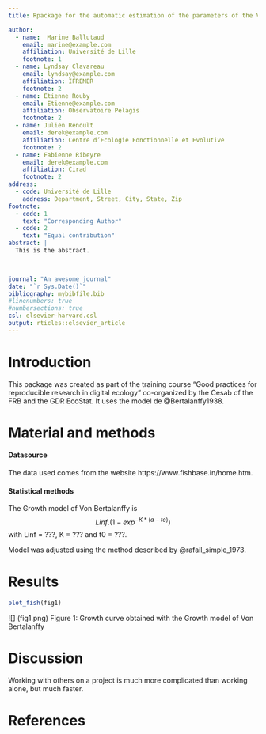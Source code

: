```yaml
---
title: Rpackage for the automatic estimation of the parameters of the Von Bertalanffy fish growth model

author:
  - name:  Marine Ballutaud
    email: marine@example.com
    affiliation: Université de Lille
    footnote: 1
  - name: Lyndsay Clavareau
    email: lyndsay@example.com
    affiliation: IFREMER
    footnote: 2
  - name: Etienne Rouby
    email: Etienne@example.com
    affiliation: Observatoire Pelagis
    footnote: 2
  - name: Julien Renoult
    email: derek@example.com
    affiliation: Centre d’Ecologie Fonctionnelle et Evolutive
    footnote: 2
  - name: Fabienne Ribeyre
    email: derek@example.com
    affiliation: Cirad
    footnote: 2
address:
  - code: Université de Lille
    address: Department, Street, City, State, Zip
footnote:
  - code: 1
    text: "Corresponding Author"
  - code: 2
    text: "Equal contribution"
abstract: |
  This is the abstract.

  

journal: "An awesome journal"
date: "`r Sys.Date()`"
bibliography: mybibfile.bib
#linenumbers: true
#numbersections: true
csl: elsevier-harvard.csl
output: rticles::elsevier_article
---
```



Introduction
============

This package was created as part of the training course "Good practices for reproducible research in digital ecology" co-organized by the Cesab of the FRB and the GDR EcoStat.
It uses the model de @Bertalanffy1938.



Material and methods
============

#### Datasource

The data used comes from the website https://www.fishbase.in/home.htm.

#### Statistical methods

The Growth model of Von Bertalanffy is $$Linf.(1-exp^{-K*(a-to)})$$
with Linf = ???, K = ??? and t0 = ???.

Model was adjusted using the method described by  @rafail_simple_1973.



Results
=======


```r
plot_fish(fig1)

```
![] (fig1.png)
Figure 1: Growth curve obtained with the Growth model of Von Bertalanffy

Discussion
==========

Working with others on a project is much more complicated than working alone, but much faster.


References {#references .unnumbered}
==========
